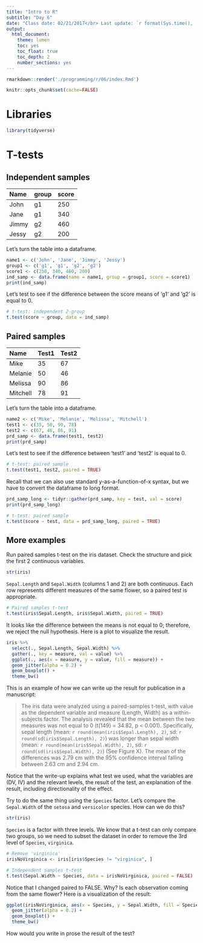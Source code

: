 ```yaml
---
title: "Intro to R"
subtitle: "Day 6"
date: "Class date: 02/21/2017</br> Last update: `r format(Sys.time(), '%D')`"
output: 
  html_document: 
    theme: lumen
    toc: yes
    toc_float: true
    toc_depth: 2
    number_sections: yes
---
```


```r
rmarkdown::render('./programming/r/06/index.Rmd')
```

```r
knitr::opts_chunk$set(cache=FALSE)
```

# Libraries

```r
library(tidyverse)
```

# T-tests

## Independent samples

|  Name | group | score |
| :---- | :---- | :---- |
| John  | g1    | 250   |
| Jane  | g1    | 340   |
| Jimmy | g2    | 460   |
| Jessy | g2    | 200   |

Let's turn the table into a dataframe.

```r
name1 <- c('John', 'Jane', 'Jimmy', 'Jessy')
group1 <- c('g1', 'g1', 'g2', 'g2')
score1 <- c(250, 340, 460, 200)
ind_samp <- data.frame(name = name1, group = group1, score = score1)
print(ind_samp)
```

Let's test to see if the difference between the score means 
of 'g1' and 'g2' is equal to 0. 

```r
# t-test: independent 2-group
t.test(score ~ group, data = ind_samp)
```



## Paired samples

|   Name   | Test1 | Test2 |
| :------- | :---- | :---- |
| Mike     | 35    | 67    |
| Melanie  | 50    | 46    |
| Melissa  | 90    | 86    |
| Mitchell | 78    | 91    |

Let's turn the table into a dataframe.

```r
name2 <- c('Mike', 'Melanie', 'Melissa', 'Mitchell')
test1 <- c(35, 50, 90, 78)
test2 <- c(67, 46, 86, 91)
prd_samp <- data.frame(test1, test2)
print(prd_samp)
```

Let's test to see if the difference between 'test1' and 
'test2' is equal to 0. 

```r
# t-test: paired sample
t.test(test1, test2, paired = TRUE)
```

Recall that we can also use standard y-as-a-function-of-x syntax, 
but we have to convert the dataframe to long format. 

```r
prd_samp_long <- tidyr::gather(prd_samp, key = test, val = score)
print(prd_samp_long)

# t-test: paired sample
t.test(score ~ test, data = prd_samp_long, paired = TRUE)
```

## More examples

Run paired samples t-test on the iris dataset. 
Check the structure and pick the first 2 continuous variables.

```r
str(iris)
```

`Sepal.Length` and `Sepal.Width` (columns 1 and 2) are both continuous. 
Each row represents different measures of the same flower, so a paired 
test is appropriate.  

```r
# Paired samples t-test
t.test(iris$Sepal.Length, iris$Sepal.Width, paired = TRUE)
```

It looks like the difference between the means is not equal to 0; therefore, 
we reject the null hypothesis. Here is a plot to visualize the result.

```r
iris %>%
  select(., Sepal.Length, Sepal.Width) %>%
  gather(., key = measure, val = value) %>%
  ggplot(., aes(x = measure, y = value, fill = measure)) + 
  geom_jitter(alpha = 0.2) + 
  geom_boxplot() + 
  theme_bw()
```

This is an example of how we can write up the result for publication 
in a manuscript:

>The iris data were analyzed using a paired-samples t-test, with value 
>as the dependent variable and measure (Length, Width) as a within-subjects 
>factor. The analysis revealed that the mean between the two measures 
>was not equal to 0 (t(149) = 34.82, p < 0.001). Specifically, sepal 
>length (mean: `r round(mean(iris$Sepal.Length), 2)`, sd: `r round(sd(iris$Sepal.Length), 2)`) 
>was longer than sepal width (mean: `r round(mean(iris$Sepal.Width), 2)`, 
>sd: `r round(sd(iris$Sepal.Width), 2)`) (See Figure X). The mean of 
>the differences was 2.79 cm with the 95% confidence interval falling 
>between 2.63 cm and 2.94 cm.


Notice that the write-up explains what test we used, what the variables are 
(DV, IV) and the relevant levels, the result of the test, an explanation 
of the result, including directionality of the effect.

Try to do the same thing using the `Species` factor. Let's compare the 
`Sepal.Width` of the `setosa` and `versicolor` species. How can we do this?

```r
str(iris)
```

`Species` is a factor with three levels. We know that a t-test can only compare 
two groups, so we need to subset the dataset in order to remove the 3rd 
level of `Species`, `virginica`. 

```r
# Remove 'virginica'
irisNoVirginica <- iris[iris$Species != "virginica", ]

# Independent samples t-test 
t.test(Sepal.Width ~ Species, data = irisNoVirginica, paired = FALSE)
```

Notice that I changed paired to FALSE. Why? Is each observation coming from 
the same flower? Here is a visualization of the result:

```r
ggplot(irisNoVirginica, aes(x = Species, y = Sepal.Width, fill = Species)) + 
  geom_jitter(alpha = 0.2) + 
  geom_boxplot() + 
  theme_bw()
```

How would you write in prose the result of the test?

</br></br></br></br>



